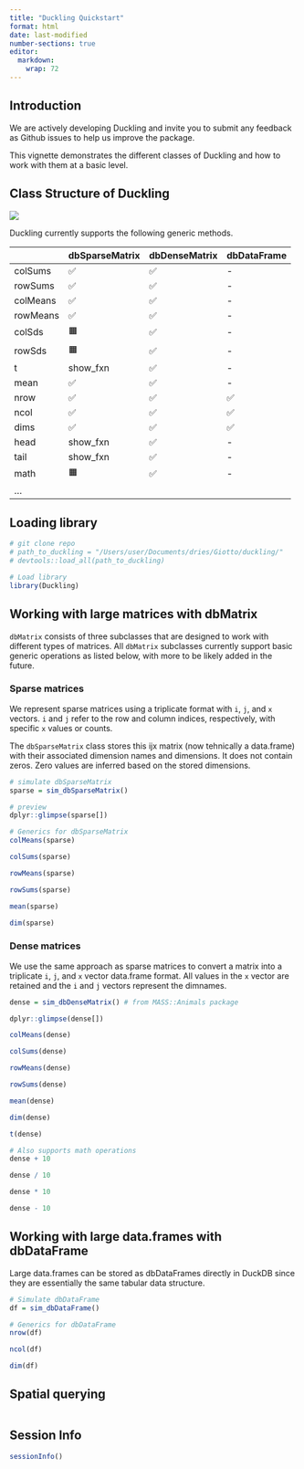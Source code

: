 ```yaml
---
title: "Duckling Quickstart"
format: html
date: last-modified
number-sections: true
editor: 
  markdown: 
    wrap: 72
---
```


## Introduction

We are actively developing Duckling and invite you to submit any
feedback as Github issues to help us improve the package.

This vignette demonstrates the different classes of Duckling and how to
work with them at a basic level.

## Class Structure of Duckling

[![](https://mermaid.ink/img/pako:eNp1VNuO2jAU_JXIT20XKPdAHiptxbZCKlq0u63UNhVykkOwcOzUdlqyiH_vIXEgiehT7JnxnItPfCShjIB4JORU6wWjsaKJL4qds8jCPWcido4_vy2fXr7ef_l1qriAhnsQ0VJspXP0hePcRYr9AbUJKeeeE-6ooqEBVVLBJqVm14Z3VLexroJQCgGh-VgGePPWF5egUbCghpbxLimVERD3HBPwzVpK_j_3OwWJNLARNIE2xQQznsNlzLCCZiqtHFbUKHaoqmZJYafxLNOmwnDLhIHYVnWvmNmdbXD9mGq7QqMKDCV_Z5dK_q2W5kb1n_CCwAbfQ97g15LnsRRrJQ-5lVCDyQaZwXpr5wtKbFLU1xJtOCGq60ZnNWJN-fXAM14wo_zW3Xx-eFw9vDx994qadCn8nYHKbZkRzlkUVEyr5mVCYyhcW77o7OgRdl3sq21KFfqa969UqRKzWV4mudv9YPvQAmvz7As7Z1exbVoDL8fgDNqBKGFshNJwJev7SgIJa8saggWIOlcLattsjYuOl0T96m-xl-tsGRbtJR2SgEooi_AlKHrtE7MDLJl4uIxgSzNufILdRCnNjHzORUg8ozLokCzFvw_s20G8LeUa0ZSKH1ImlQi3xDuSA_GGk0mvP5zOxoOxO5gN5_NJh-TEc0e9udvvu0N3MEV8NDx1yGth0O_NR9MJEvP-YDyZueMOgYgZqVb26Tp_Tv8AkhOfRQ?type=png)](https://mermaid.live/edit#pako:eNp1VNuO2jAU_JXIT20XKPdAHiptxbZCKlq0u63UNhVykkOwcOzUdlqyiH_vIXEgiehT7JnxnItPfCShjIB4JORU6wWjsaKJL4qds8jCPWcido4_vy2fXr7ef_l1qriAhnsQ0VJspXP0hePcRYr9AbUJKeeeE-6ooqEBVVLBJqVm14Z3VLexroJQCgGh-VgGePPWF5egUbCghpbxLimVERD3HBPwzVpK_j_3OwWJNLARNIE2xQQznsNlzLCCZiqtHFbUKHaoqmZJYafxLNOmwnDLhIHYVnWvmNmdbXD9mGq7QqMKDCV_Z5dK_q2W5kb1n_CCwAbfQ97g15LnsRRrJQ-5lVCDyQaZwXpr5wtKbFLU1xJtOCGq60ZnNWJN-fXAM14wo_zW3Xx-eFw9vDx994qadCn8nYHKbZkRzlkUVEyr5mVCYyhcW77o7OgRdl3sq21KFfqa969UqRKzWV4mudv9YPvQAmvz7As7Z1exbVoDL8fgDNqBKGFshNJwJev7SgIJa8saggWIOlcLattsjYuOl0T96m-xl-tsGRbtJR2SgEooi_AlKHrtE7MDLJl4uIxgSzNufILdRCnNjHzORUg8ozLokCzFvw_s20G8LeUa0ZSKH1ImlQi3xDuSA_GGk0mvP5zOxoOxO5gN5_NJh-TEc0e9udvvu0N3MEV8NDx1yGth0O_NR9MJEvP-YDyZueMOgYgZqVb26Tp_Tv8AkhOfRQ)

Duckling currently supports the following generic methods.

|          | dbSparseMatrix | dbDenseMatrix | dbDataFrame |
|----------|----------------|---------------|-------------|
| colSums  | ✅             | ✅            | \-          |
| rowSums  | ✅             | ✅            | \-          |
| colMeans | ✅             | ✅            | \-          |
| rowMeans | ✅             | ✅            | \-          |
| colSds   | 🟧             | ✅            | \-          |
| rowSds   | 🟧             | ✅            | \-          |
| t        | show_fxn       | ✅            | \-          |
| mean     | ✅             | ✅            | \-          |
| nrow     | ✅             | ✅            | ✅          |
| ncol     | ✅             | ✅            | ✅          |
| dims      | ✅             | ✅            | ✅          |
| head     | show_fxn       | ✅            | \-          |
| tail     | show_fxn       | ✅            | \-          |
| math     | 🟧             | ✅            | \-          |
| ...      |                |               |             |

## Loading library

```r
# git clone repo
# path_to_duckling = "/Users/user/Documents/dries/Giotto/duckling/"
# devtools::load_all(path_to_duckling)

# Load library
library(Duckling)
```

## Working with large matrices with dbMatrix

`dbMatrix` consists of three subclasses that are designed to work with
different types of matrices. All `dbMatrix` subclasses currently support
basic generic operations as listed below, with more to be likely added
in the future.

### Sparse matrices

We represent sparse matrices using a triplicate format with `i`, `j`,
and `x` vectors. `i` and `j` refer to the row and column indices,
respectively, with specific `x` values or counts.

The `dbSparseMatrix` class stores this ijx matrix (now tehnically a
data.frame) with their associated dimension names and dimensions. It
does not contain zeros. Zero values are inferred based on the stored
dimensions.

```r
# simulate dbSparseMatrix
sparse = sim_dbSparseMatrix()

# preview 
dplyr::glimpse(sparse[]) 
```

```r
# Generics for dbSparseMatrix
colMeans(sparse)

colSums(sparse)

rowMeans(sparse)

rowSums(sparse)

mean(sparse)

dim(sparse)
```

### Dense matrices

We use the same approach as sparse matrices to convert a matrix into a
triplicate `i`, `j`, and `x` vector data.frame format. All values in the
`x` vector are retained and the `i` and `j` vectors represent the
dimnames.

```r
dense = sim_dbDenseMatrix() # from MASS::Animals package

dplyr::glimpse(dense[]) 
```

```r
colMeans(dense)

colSums(dense)

rowMeans(dense)

rowSums(dense)

mean(dense)

dim(dense)

t(dense)

# Also supports math operations
dense + 10

dense / 10 

dense * 10

dense - 10
```

## Working with large data.frames with dbDataFrame

Large data.frames can be stored as dbDataFrames directly in DuckDB since
they are essentially the same tabular data structure.

```r
# Simulate dbDataFrame
df = sim_dbDataFrame()

# Generics for dbDataFrame
nrow(df)

ncol(df)

dim(df)
```

## Spatial querying

```r

```

## Session Info

```r
sessionInfo()
```
